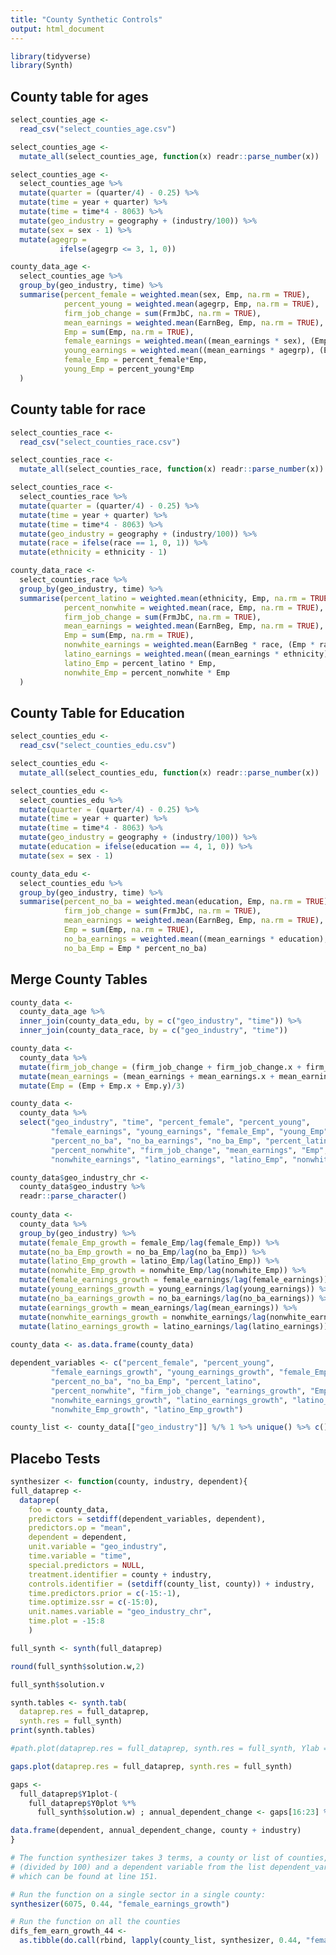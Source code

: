 ---
title: "County Synthetic Controls"
output: html_document
---

```{r}
library(tidyverse)
library(Synth)
```

## County table for ages
```{r}
select_counties_age <- 
  read_csv("select_counties_age.csv")

select_counties_age <- 
  mutate_all(select_counties_age, function(x) readr::parse_number(x))

select_counties_age <- 
  select_counties_age %>% 
  mutate(quarter = (quarter/4) - 0.25) %>%
  mutate(time = year + quarter) %>%
  mutate(time = time*4 - 8063) %>%
  mutate(geo_industry = geography + (industry/100)) %>% 
  mutate(sex = sex - 1) %>%
  mutate(agegrp = 
           ifelse(agegrp <= 3, 1, 0))

county_data_age <- 
  select_counties_age %>% 
  group_by(geo_industry, time) %>% 
  summarise(percent_female = weighted.mean(sex, Emp, na.rm = TRUE),
            percent_young = weighted.mean(agegrp, Emp, na.rm = TRUE),
            firm_job_change = sum(FrmJbC, na.rm = TRUE),
            mean_earnings = weighted.mean(EarnBeg, Emp, na.rm = TRUE),
            Emp = sum(Emp, na.rm = TRUE),
            female_earnings = weighted.mean((mean_earnings * sex), (Emp * sex), na.rm = TRUE),
            young_earnings = weighted.mean((mean_earnings * agegrp), (Emp * agegrp), na.rm = TRUE),
            female_Emp = percent_female*Emp,
            young_Emp = percent_young*Emp
  )
```

## County table for race

```{r}
select_counties_race <- 
  read_csv("select_counties_race.csv")

select_counties_race <- 
  mutate_all(select_counties_race, function(x) readr::parse_number(x))

select_counties_race <-
  select_counties_race %>% 
  mutate(quarter = (quarter/4) - 0.25) %>%
  mutate(time = year + quarter) %>%
  mutate(time = time*4 - 8063) %>%
  mutate(geo_industry = geography + (industry/100)) %>%
  mutate(race = ifelse(race == 1, 0, 1)) %>% 
  mutate(ethnicity = ethnicity - 1) 

county_data_race <- 
  select_counties_race %>% 
  group_by(geo_industry, time) %>% 
  summarise(percent_latino = weighted.mean(ethnicity, Emp, na.rm = TRUE),
            percent_nonwhite = weighted.mean(race, Emp, na.rm = TRUE),
            firm_job_change = sum(FrmJbC, na.rm = TRUE),
            mean_earnings = weighted.mean(EarnBeg, Emp, na.rm = TRUE),
            Emp = sum(Emp, na.rm = TRUE),
            nonwhite_earnings = weighted.mean(EarnBeg * race, (Emp * race), na.rm = TRUE),
            latino_earnings = weighted.mean((mean_earnings * ethnicity), (Emp * ethnicity), na.rm = TRUE),
            latino_Emp = percent_latino * Emp,
            nonwhite_Emp = percent_nonwhite * Emp
  )


```

## County Table for Education

```{r}
select_counties_edu <- 
  read_csv("select_counties_edu.csv")

select_counties_edu <- 
  mutate_all(select_counties_edu, function(x) readr::parse_number(x))

select_counties_edu <-
  select_counties_edu %>% 
  mutate(quarter = (quarter/4) - 0.25) %>%
  mutate(time = year + quarter) %>%
  mutate(time = time*4 - 8063) %>%
  mutate(geo_industry = geography + (industry/100)) %>%
  mutate(education = ifelse(education == 4, 1, 0)) %>% 
  mutate(sex = sex - 1) 

county_data_edu <- 
  select_counties_edu %>% 
  group_by(geo_industry, time) %>% 
  summarise(percent_no_ba = weighted.mean(education, Emp, na.rm = TRUE),
            firm_job_change = sum(FrmJbC, na.rm = TRUE),
            mean_earnings = weighted.mean(EarnBeg, Emp, na.rm = TRUE),
            Emp = sum(Emp, na.rm = TRUE),
            no_ba_earnings = weighted.mean((mean_earnings * education), (Emp * education), na.rm = TRUE),
            no_ba_Emp = Emp * percent_no_ba)

```

## Merge County Tables

```{r}
county_data <- 
  county_data_age %>% 
  inner_join(county_data_edu, by = c("geo_industry", "time")) %>%
  inner_join(county_data_race, by = c("geo_industry", "time"))

county_data <-
  county_data %>%
  mutate(firm_job_change = (firm_job_change + firm_job_change.x + firm_job_change.y)/3) %>%
  mutate(mean_earnings = (mean_earnings + mean_earnings.x + mean_earnings.y)/3) %>%
  mutate(Emp = (Emp + Emp.x + Emp.y)/3)

county_data <-
  county_data %>%
  select("geo_industry", "time", "percent_female", "percent_young", 
         "female_earnings", "young_earnings", "female_Emp", "young_Emp", 
         "percent_no_ba", "no_ba_earnings", "no_ba_Emp", "percent_latino", 
         "percent_nonwhite", "firm_job_change", "mean_earnings", "Emp", 
         "nonwhite_earnings", "latino_earnings", "latino_Emp", "nonwhite_Emp")

county_data$geo_industry_chr <- 
  county_data$geo_industry %>% 
  readr::parse_character()
  
county_data <-
  county_data %>%
  group_by(geo_industry) %>%
  mutate(female_Emp_growth = female_Emp/lag(female_Emp)) %>%
  mutate(no_ba_Emp_growth = no_ba_Emp/lag(no_ba_Emp)) %>%
  mutate(latino_Emp_growth = latino_Emp/lag(latino_Emp)) %>%
  mutate(nonwhite_Emp_growth = nonwhite_Emp/lag(nonwhite_Emp)) %>%
  mutate(female_earnings_growth = female_earnings/lag(female_earnings)) %>%
  mutate(young_earnings_growth = young_earnings/lag(young_earnings)) %>%
  mutate(no_ba_earnings_growth = no_ba_earnings/lag(no_ba_earnings)) %>%
  mutate(earnings_growth = mean_earnings/lag(mean_earnings)) %>%
  mutate(nonwhite_earnings_growth = nonwhite_earnings/lag(nonwhite_earnings)) %>%
  mutate(latino_earnings_growth = latino_earnings/lag(latino_earnings))
  
county_data <- as.data.frame(county_data)

dependent_variables <- c("percent_female", "percent_young", 
         "female_earnings_growth", "young_earnings_growth", "female_Emp", "young_Emp", 
         "percent_no_ba", "no_ba_Emp", "percent_latino", 
         "percent_nonwhite", "firm_job_change", "earnings_growth", "Emp", 
         "nonwhite_earnings_growth", "latino_earnings_growth", "latino_Emp", "nonwhite_Emp",
         "nonwhite_Emp_growth", "latino_Emp_growth")

county_list <- county_data[["geo_industry"]] %/% 1 %>% unique() %>% c()
```

## Placebo Tests

```{r}
synthesizer <- function(county, industry, dependent){
full_dataprep <-
  dataprep(
    foo = county_data,
    predictors = setdiff(dependent_variables, dependent),
    predictors.op = "mean",
    dependent = dependent,
    unit.variable = "geo_industry",
    time.variable = "time",
    special.predictors = NULL,
    treatment.identifier = county + industry,
    controls.identifier = (setdiff(county_list, county)) + industry,
    time.predictors.prior = c(-15:-1),
    time.optimize.ssr = c(-15:0),
    unit.names.variable = "geo_industry_chr",
    time.plot = -15:8
    )

full_synth <- synth(full_dataprep)

round(full_synth$solution.w,2)

full_synth$solution.v

synth.tables <- synth.tab(
  dataprep.res = full_dataprep,
  synth.res = full_synth)
print(synth.tables)

#path.plot(dataprep.res = full_dataprep, synth.res = full_synth, Ylab = c(str_c(dependent, ", Quarterly")))

gaps.plot(dataprep.res = full_dataprep, synth.res = full_synth)

gaps <- 
  full_dataprep$Y1plot-(
    full_dataprep$Y0plot %*% 
      full_synth$solution.w) ; annual_dependent_change <- gaps[16:23] %>% mean() *4

data.frame(dependent, annual_dependent_change, county + industry)
}

# The function synthesizer takes 3 terms, a county or list of counties, an industry
# (divided by 100) and a dependent variable from the list dependent_variables 
# which can be found at line 151. 

# Run the function on a single sector in a single county:
synthesizer(6075, 0.44, "female_earnings_growth")

# Run the function on all the counties
difs_fem_earn_growth_44 <- 
  as.tibble(do.call(rbind, lapply(county_list, synthesizer, 0.44, "female_earnings_growth")))
```